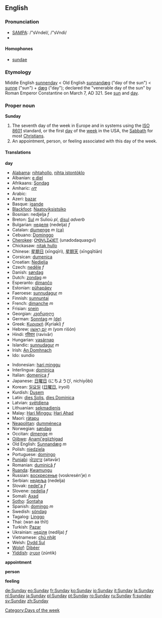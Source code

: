 == English ==
=== Pronunciation ===
*[[w:SAMPA|SAMPA]]: /"sVndeI/, /"sVndi/
*{{IPA|/ˈsʌndeɪ/, /ˈsʌndi/}}

====Homophones====
*[[sundae]]

=== Etymology ===
Middle English [[sunnenday]] < Old English [[sunnandæg]] ("day of the sun") < [[sunne]] ("sun") + [[dæg]] ("day"); declared the "venerable day of the sun" by Roman Emperor Constantine on March 7, AD 321. See [[sun]] and [[day]].

===Proper noun===
'''Sunday'''

#The seventh day of the week in Europe and in systems using the [[w:ISO 8601|ISO 8601]] standard, or the first [[day]] of the [[week]] in the USA, the [[Sabbath]] for most [[Christian]]s.
#An appointment, person, or feeling associated with this day of the week.

====Translations====
'''day'''
{{top}}
<!--left column-->
*[[Alabama]]: [[nihtahollo]], [[nihta istontòklo]]
*Albanian: [[e diel]]
*Afrikaans: [[Sondag]]
*Amharic: [[ሰኞ]]
*Arabic: {{ARchar|[[الأحد]]}} {{IPAchar|(al-’áħadd)}}
*Azeri: [[bazar]]
*Basque: [[igande]]
*[[Blackfoot]]: [[Naatoyiksistsiko]]
*Bosnian: nedjelja ''f''
*Breton: [[Sul]] ''m'' Sulioù ''pl'', [[disul]] ''adverb''
*Bulgarian: [[неделя]] (nedelja) ''f''
*Catalan: [[diumenge]] ''m'' [[:ca:diumenge|(ca)]] 
*Cebuano: [[Dominggo]]
*[[Cherokee]]: [[ᎤᎾᏙᏓᏆᏍᎬᎢ]] (unadodaquasgvi)
*Chickasaw: [[nitak hullo]]
*Chinese: [[星期日]] (xīngqīrì), [[星期天]] (xīngqītiān)
*Corsican: [[dumenica]]
*Croatian: [[Nedjelja]]
*Czech: [[neděle]] ''f''
*Danish: [[søndag]]
*Dutch: [[zondag]] ''m''
*Esperanto: [[dimanĉo]]
*Estonian: [[pühapäev]]
*Faeroese: [[sunnudagur]] ''m''
*Finnish: [[sunnuntai]]
*French: [[dimanche]] ''m''
*Frisian: [[snein]]
*Georgian: [[კვირადღე]] {{IPAchar|(kviradǧe)}}
*German: [[Sonntag]] ''m'' [[:de:Sonntag|(de)]] 
*Greek: [[Κυριακή]] (Kyriakí) ''f''
*Hebrew: [[יום ראשון|יוֹם רִאשׁוֹן]] ''m'' (yom rišón)
*Hindi: [[रविवार]] (ravivār)
*Hungarian: [[vasárnap]]
*Islandic: [[sunnudagur]] ''m''
*Irish: [[An Domhnach]]
*Ido: sundio
{{mid}}
<!--right column-->
*Indonesian: [[hari minggu]]
*Interlingua: [[dominica]]
*Italian: [[domenica]] ''f''
*Japanese: [[日曜日]] (にちようび, nichiyōbi)
*Korean: [[일요일]] ([[日曜日]], iryoil)
*Kurdish: [[Dusem]]
*Latin: [[dies Solis]], [[dies Dominica]]
*Latvian: [[svētdiena]]
*Lithuanian: [[sekmadienis]]
*Malay: [[Hari Minggu]]; [[Hari Ahad]]
*Maori: [[rätapu]]
*[[Neapolitan]]: [[dumméneca]]
*Norwegian: [[søndag]]
*Occitan: [[dimenge]] ''m''
*[[Ojibwe]]: [[Anami'egiizhigad]]
*Old English: [[Sunnandæg]] ''m''
*Polish: [[niedziela]]
*Portuguese: [[domingo]]
*[[Punjabi]]: [[ਐਤਵਾਰ]] (aitavār)
*Romanian: [[duminică]] ''f''
*[[Ruanda]]: [[Kwamungu]]
*Russian: [[воскресенье]] (voskresén’je) ''n''
*Serbian: [[недеља]] (nedelja)
*Slovak: [[nedel'a]] ''f''
*Slovene: [[nedelja]] ''f''
*Somali: [[Axad]]
*[[Sotho]]: [[Sontaha]]
*Spanish: [[domingo]] ''m''
*Swedish: [[söndag]]
*Tagalog: [[Linggo]]
*Thai: {{THchar|[[วันอาทิตย์]]}} (wan aa thīt)
*Turkish: [[Pazar]]
*Ukrainian: [[неділя]] (nedílja) ''f''
*Vietnamese: [[chủ nhật]]
*Welsh: [[Dydd Sul]]
*[[Wolof]]: [[Dibéer]]
*[[Yiddish]]: [[זונטיק]] (zúntik)
{{bottom}}

'''appointment'''
{{top}}
<!--Put translations for languages from A to I here-->
{{mid}}
<!--Put translations for languages from J to Z here-->
{{bottom}}

'''person'''
{{top}}
<!--Put translations for languages from A to I here-->
{{mid}}
<!--Put translations for languages from J to Z here-->
{{bottom}}

'''feeling'''
{{top}}
<!--Put translations for languages from A to I here-->
{{mid}}
<!--Put translations for languages from J to Z here-->
{{bottom}}

[[Category:Days of the week]]

[[de:Sunday]]
[[eo:Sunday]]
[[fr:Sunday]]
[[ko:Sunday]]
[[io:Sunday]]
[[it:Sunday]]
[[la:Sunday]]
[[nl:Sunday]]
[[ja:Sunday]]
[[pl:Sunday]]
[[pt:Sunday]]
[[ro:Sunday]]
[[ru:Sunday]]
[[fi:sunday]]
[[sv:Sunday]]
[[zh:Sunday]]